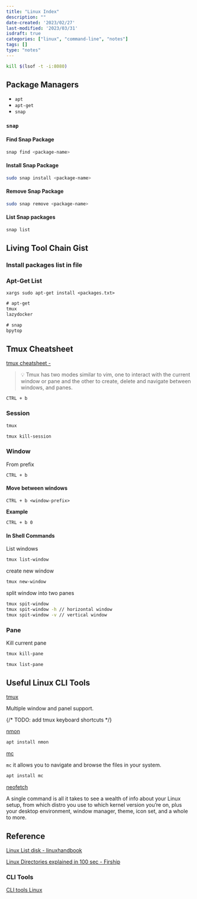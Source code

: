 ```yaml
---
title: "Linux Index"
description: ""
date-created: '2023/02/27'
last-modified: '2023/03/31'
isdraft: true
categories: ["linux", "command-line", "notes"]
tags: []
type: "notes"
---
```




```sh
kill $(lsof -t -i:8080)
```

## Package Managers 

- `apt` 
- `apt-get` 
- `snap`

### `snap`

#### Find Snap Package 

```sh
snap find <package-name>
```

#### Install Snap Package 

```sh
sudo snap install <package-name>
```

#### Remove Snap Package

```sh
sudo snap remove <package-name>
```

#### List Snap packages

```sh
snap list
```

## Living Tool Chain Gist 

### Install packages list in file

### Apt-Get List 

```
xargs sudo apt-get install <packages.txt>
```

```txt:title=apt-get-package.txt 
# apt-get
tmux
lazydocker


```

```txt:title=snap-packages.txt
# snap
bpytop
```
## Tmux Cheatsheet 

[tmux cheatsheet -](https://tmuxcheatsheet.com/)

> 💡 Tmux has two modes similar to vim, one to interact with the current window or pane and the other to create, delete and navigate between windows, and panes.

`CTRL + b` 

### Session

```sh
tmux 
```

```sh
tmux kill-session
```

### Window 

From prefix 

`CTRL + b` 

#### Move between windows 

```
CTRL + b <window-prefix>
``` 

**Example**

```
CTRL + b 0
```



#### In Shell Commands

List windows 

```sh
tmux list-window
```

create new window

```sh
tmux new-window
```

split window into two panes 

```sh 
tmux spit-window
tmux spit-window -h // horizontal window
tmux spit-window -v // vertical window
```


### Pane

Kill current pane 

```sh
tmux kill-pane
```

```sh
tmux list-pane
```

## Useful Linux CLI Tools

[tmux](https://github.com/tmux/tmux/wiki/Getting-Started)

Multiple window and panel support.

{/* TODO: add tmux keyboard shortcuts */}

[nmon]()

```sh 
apt install nmon
```

[mc]()

`mc` it allows you to navigate and browse the files in your system. 

```sh
apt install mc
```

[neofetch]()

A single command is all it takes to see a wealth of info about your Linux setup, from which distro you use to which kernel version you’re on, plus your desktop environment, window manager, theme, icon set, and a whole to more. 

## Reference 

[Linux List disk - linuxhandbook](https://linuxhandbook.com/linux-list-disks/)

[Linux Directories explained in 100 sec - Firship](https://youtu.be/42iQKuQodW4)

### CLI Tools 

[CLI tools Linux](https://www.omgubuntu.co.uk/2021/11/best-command-line-tools-ubuntu-linux)